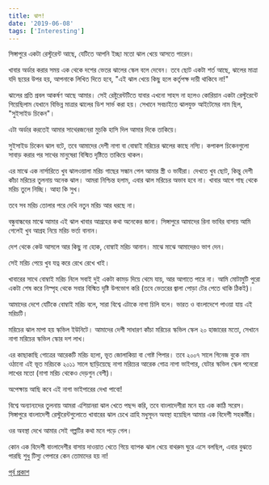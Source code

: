 ```yaml
---
title: ঝাল!
date: '2019-06-08'
tags: ['Interesting']
---
```


সিঙ্গাপুরে একটা রেস্টুরেন্ট আছে, যেটিতে আপনি ইচ্ছা মতো ঝাল খেয়ে আসতে পারেন।

খাবার অর্ডার করার সময় এক থেকে দশের ভেতর ঝালের স্কেল বলে দেবেন। তবে ছোট একটা শর্ত আছে, ঝালের মাত্রা যদি ছয়ের উপর হয়, আপনাকে লিখিত দিতে হবে, "এই ঝাল খেয়ে কিছু হলে কর্তৃপক্ষ দায়ী থাকিবে না!"

ঝালের প্রতি প্রবল আকর্ষণ আছে আমার। সেই রেষ্টুরেন্টটিতে যাবার এখনো সাহস না হলেও কোরিয়ান একটা রেস্টুরেন্টে গিয়েছিলাম যেখানে বিভিন্ন মাত্রার ঝালের ডিশ সার্ভ করা হয়। সেখানে সবচাইতে ঝালযুক্ত আইটেমের নাম ছিল, "সুইসাইড চিকেন"। 

এটা অর্ডার করতেই আমার সাথেরজনেরা মুচকি হাসি দিল আমার দিকে তাকিয়ে।

সুইসাইড চিকেন ঝাল বটে, তবে আমাদের দেশী নাগা বা বোম্বাই মরিচের ঝালের কাছে নস্যি। কপাকপ চিকেনগুলো সাবাড় করার পর সাথের মানুষেরা বিস্মিত দৃষ্টিতে তাকিয়ে থাকল।

এর মাঝে এক নার্সারিতে খুব ঝালওয়ালা মরিচ গাছের সন্ধান পেল আমার স্ত্রী ও ভাবীরা। দেখতে খুব ছোট, কিন্তু দেশী কাঁচা মরিচের তুলনায় অনেক ঝাল। আমরা নিশ্চিন্ত হলাম, এবার ঝাল মরিচের অভাব হবে না। খাবার আগে গাছ থেকে মরিচ তুলে নিচ্ছি। আহা কি সুখ।

তবে সব মরিচ তোলার পরে দেখি নতুন মরিচ আর ধরছে না।

বন্ধুবান্ধবের মাঝে আমার এই ঝাল খাবার আগ্রহের কথা অনেকের জানা। সিঙ্গাপুরে আমাদের রিনা ভাবির বাসায় আমি গেলেই খুব আগ্রহ নিয়ে মরিচ ভর্তা বানান।

দেশ থেকে কেউ আসলে আর কিছু না হোক, বোম্বাই মরিচ আনান। মাঝে মাঝে আমাদেরও ভাগ দেন।

সেই মরিচ পেয়ে খুব যত্ন করে রেখে রেখে খাই। 

খাবারের সাথে বোম্বাই মরিচ নিলে সবাই দুই একটা কামড় দিয়ে থেমে যায়, আর আগাতে পারে না। আমি মোটামুটি পুরো একটা শেষ করে নিস্পৃহ থেকে সবার বিস্মিত দৃষ্টি উপভোগ করি (তবে ভেতরের জ্বালা পোড়া টের পেতে থাকি ঠিকই)।
 
আমাদের দেশে যেটিকে বোম্বাই মরিচ বলে, সারা বিশ্বে এটাকে নাগা চিলি বলে। ভারত ও বাংলাদেশে পাওয়া যায় এই মরিচটি।

মরিচের ঝাল মাপা হয় স্কভিল ইউনিটে। আমাদের দেশী সাধারণ কাঁচা মরিচের স্কভিল স্কেল ২০ হাজারের মতো, সেখানে নাগা মরিচের স্কভিল স্কোর দশ লাখ। 

এর কাছাকাছি গোত্রের আরেকটি মরিচ হলো, ভূত জোলাকিয়া বা গোষ্ট পিপার। তবে ২০০৭ সালে গিনেজ বুকে নাম ওঠানো এই ভূত মরিচকে ২০১১ সালে ছাড়িয়েছে নাগা মরিচের আরেক গোত্র নাগা ভাইপার, যেটার স্কভিল স্কেল পনেরো লাখের মতো (নাগা মরিচ থেকেও দেড়গুন বেশী)। 

অপেক্ষায় আছি কবে এই নাগা ভাইপারের দেখা পাবো!

বিশ্বে অন্যান্যদের তুলনায় আমরা এশিয়ানরা ঝাল খেতে পছন্দ করি, তবে বাংলাদেশীরা মনে হয় এক কাঠি সরেস। সিঙ্গাপুরে বাংলাদেশী রেস্টুরেন্টগুলোতে খাবারের ঝাল চেখে ত্রাহি মধুসূদন অবস্থা হয়েছিল আমার এক বিদেশী সহকর্মীর।

ওর অবস্থা দেখে আমার সেই গল্পটির কথা মনে পড়ে গেল।

কোন এক বিদেশী বাংলাদেশীর বাসায় দাওয়াত খেতে গিয়ে ব্যাপক ঝাল খেয়ে বাথরুম ঘুরে এসে বলছিল, এবার বুঝতে পারছি শুধু টিস্যু পেপারে কেন তোমাদের হয় না!

[পূর্ব প্রকাশ](https://www.facebook.com/ashraful.alam/posts/10155972491700583)